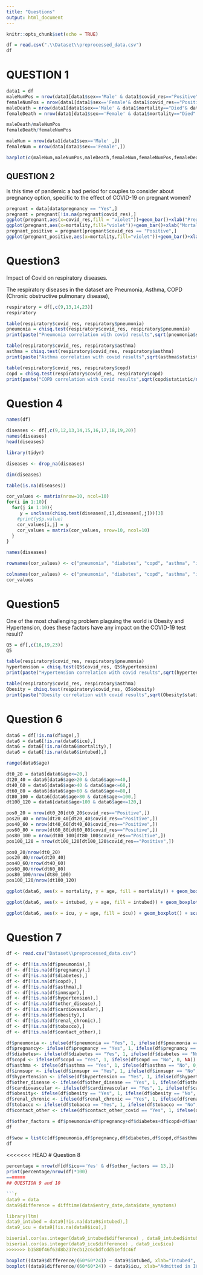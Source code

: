 ```yaml
---
title: "Questions"
output: html_document
---
```


```r
knitr::opts_chunk$set(echo = TRUE)
```

```r
df = read.csv(".\\Dataset\\preprocessed_data.csv")
df
```

# QUESTION 1
```r
data1 = df
maleNumPos = nrow(data1[data1$sex=='Male' & data1$covid_res=="Positive",])
femaleNumPos = nrow(data1[data1$sex=='Female'& data1$covid_res=="Positive",])
maleDeath = nrow(data1[data1$sex=='Male' & data1$mortality=="Died"& data1$covid_res=="Positive",])
femaleDeath = nrow(data1[data1$sex=='Female' & data1$mortality=="Died" & data1$covid_res=="Positive",])

maleDeath/maleNumPos
femaleDeath/femaleNumPos

maleNum = nrow(data1[data1$sex=='Male' ,])
femaleNum = nrow(data[data1$sex=='Female',])

barplot(c(maleNum,maleNumPos,maleDeath,femaleNum,femaleNumPos,femaleDeath), names.arg = c("Total Males", "Cov +ve Male", "Cov +ve Male Death","Total females", "Cov +ve female", "Cov +ve female Death"), main = "Male vs Female Data", horiz = T, col = c("green","orange", "red"))
```


## QUESTION 2

Is this time of pandemic a bad period for couples to consider about pregnancy option, specific to the effect of COVID-19 on pregnant women?

```r
pregnant = data[data$pregnancy == "Yes",]
pregnant = pregnant[!is.na(pregnant$covid_res),]
ggplot(pregnant,aes(x=covid_res,fill = "violet"))+geom_bar()+xlab("Pregnant")+ggtitle("Pregnant women Covid result")
ggplot(pregnant,aes(x=mortality,fill="violet"))+geom_bar()+xlab("Mortality")+ggtitle("Pregnant women died")
pregnant_positive = pregnant[pregnant$covid_res == "Positive",]
ggplot(pregnant_positive,aes(x=mortality,fill="violet"))+geom_bar()+xlab("Mortality")+ggtitle("Pregnant women corona positive and wdied")
```

# Question3
Impact of Covid on respiratory diseases.


The respiratory diseases in the dataset are Pneumonia, Asthma, COPD (Chronic obstructive pulmonary disease), 
```r
respiratory = df[,c(9,13,14,23)]
respiratory

table(respiratory$covid_res, respiratory$pneumonia)
pneumonia = chisq.test(respiratory$covid_res, respiratory$pneumonia)
print(paste("Pneumonia correlation with covid results",sqrt(pneumonia$statistic/nrow(respiratory))))

table(respiratory$covid_res, respiratory$asthma)
asthma = chisq.test(respiratory$covid_res, respiratory$asthma)
print(paste("Asthma correlation with covid results",sqrt(asthma$statistic/nrow(respiratory))))

table(respiratory$covid_res, respiratory$copd)
copd = chisq.test(respiratory$covid_res, respiratory$copd)
print(paste("COPD correlation with covid results",sqrt(copd$statistic/nrow(respiratory))))
```

# Question 4
```r
names(df)
```

```r
diseases <- df[,c(9,12,13,14,15,16,17,18,19,20)] 
names(diseases)
head(diseases)
```

```r
library(tidyr)
```

```r
diseases <- drop_na(diseases)
```

```r
dim(diseases)
```

```r
table(is.na(diseases))
```

```r
cor_values <- matrix(nrow=10, ncol=10)
for(i in 1:10){
  for(j in 1:10){
     y = unclass(chisq.test(diseases[,i],diseases[,j]))[3]
    #print(y$p.value)
    cor_values[i,j] = y
    cor_values = matrix(cor_values, nrow=10, ncol=10)
  }
}
```

```r
names(diseases)
```

```r
rownames(cor_values) <- c("pneumonia", "diabetes", "copd", "asthma", "inmsupr", "hypertension", "other_disease", "cardiovascular", "obesity", "renal_chronic")

colnames(cor_values) <- c("pneumonia", "diabetes", "copd", "asthma", "inmsupr", "hypertension", "other_disease", "cardiovascular", "obesity", "renal_chronic")
cor_values
```


# Question5
One of the most challenging problem plaguing the world is Obesity and Hypertension, does these factors have any impact on the COVID-19 test result?

```r
Q5 = df[,c(16,19,23)]
Q5

table(respiratory$covid_res, respiratory$pneumonia)
hypertension = chisq.test(Q5$covid_res, Q5$hypertension)
print(paste("Hypertension correlation with covid results",sqrt(hypertension$statistic/nrow(Q5))))

table(respiratory$covid_res, respiratory$asthma)
Obesity = chisq.test(respiratory$covid_res, Q5$obesity)
print(paste("Obesity correlation with covid results",sqrt(Obesity$statistic/nrow(respiratory))))
```


# Question 6
```r
data6 = df[!is.na(df$age),]
data6 = data6[!is.na(data6$icu),]
data6 = data6[!is.na(data6$mortality),]
data6 = data6[!is.na(data6$intubed),]

range(data6$age)

dt0_20 = data6[data6$age<=20,]
dt20_40 = data6[data6$age>20 & data6$age>=40,]
dt40_60 = data6[data6$age>40 & data6$age<=60,]
dt60_80 = data6[data6$age>60 & data6$age<=80,]
dt80_100 = data6[data6$age>80 & data6$age<=100,]
dt100_120 = data6[data6$age>100 & data6$age<=120,]

pos0_20 = nrow(dt0_20[dt0_20$covid_res=="Positive",])
pos20_40 = nrow(dt20_40[dt20_40$covid_res=="Positive",])
pos40_60 = nrow(dt40_60[dt40_60$covid_res=="Positive",])
pos60_80 = nrow(dt60_80[dt60_80$covid_res=="Positive",])
pos80_100 = nrow(dt80_100[dt80_100$covid_res=="Positive",])
pos100_120 = nrow(dt100_120[dt100_120$covid_res=="Positive",])

pos0_20/nrow(dt0_20)
pos20_40/nrow(dt20_40)
pos40_60/nrow(dt40_60)
pos60_80/nrow(dt60_80)
pos80_100/nrow(dt80_100)
pos100_120/nrow(dt100_120)
```
```r
ggplot(data6, aes(x = mortality, y = age, fill = mortality)) + geom_boxplot() + scale_fill_brewer(palette="Pastel2") + xlab("State")

ggplot(data6, aes(x = intubed, y = age, fill = intubed)) + geom_boxplot() + scale_fill_brewer(palette="Pastel2") + xlab("Intubed")

ggplot(data6, aes(x = icu, y = age, fill = icu)) + geom_boxplot() + scale_fill_brewer(palette="Pastel2") + xlab("ICU")
```


# Question 7

```r


df <- read.csv("Dataset\\preprocessed_data.csv")

df <- df[!is.na(df$pneumonia),]
df <- df[!is.na(df$pregnancy),]
df <- df[!is.na(df$diabetes),]
df <- df[!is.na(df$copd),]
df <- df[!is.na(df$asthma),]
df <- df[!is.na(df$inmsupr),]
df <- df[!is.na(df$hypertension),]
df <- df[!is.na(df$other_disease),]
df <- df[!is.na(df$cardiovascular),]
df <- df[!is.na(df$obesity),]
df <- df[!is.na(df$renal_chronic),]
df <- df[!is.na(df$tobacco),]
df <- df[!is.na(df$contact_other),]

df$pneumonia <- ifelse(df$pneumonia == "Yes", 1, ifelse(df$pneumonia == "No", 0, NA))
df$pregnancy<- ifelse(df$pregnancy == "Yes", 1, ifelse(df$pregnancy == "No", 0, NA))
df$diabetes<- ifelse(df$diabetes == "Yes", 1, ifelse(df$diabetes == "No", 0, NA))
df$copd <- ifelse(df$copd == "Yes", 1, ifelse(df$copd == "No", 0, NA))
df$asthma <- ifelse(df$asthma == "Yes", 1, ifelse(df$asthma == "No", 0, NA))
df$inmsupr <- ifelse(df$inmsupr == "Yes", 1, ifelse(df$inmsupr == "No", 0, NA))
df$hypertension <- ifelse(df$hypertension == "Yes", 1, ifelse(df$hypertension == "No", 0, NA))
df$other_disease <- ifelse(df$other_disease == "Yes", 1, ifelse(df$other_disease == "No", 0, NA))
df$cardiovascular <- ifelse(df$cardiovascular == "Yes", 1, ifelse(df$cardiovascular == "No", 0, NA))
df$obesity<- ifelse(df$obesity == "Yes", 1, ifelse(df$obesity == "No", 0, NA))
df$renal_chronic <- ifelse(df$renal_chronic == "Yes", 1, ifelse(df$renal_chronic == "No", 0, NA))
df$tobacco <- ifelse(df$tobacco == "Yes", 1, ifelse(df$tobacco == "No", 0, NA))
df$contact_other <- ifelse(df$contact_other_covid == "Yes", 1, ifelse(df$contact_other_covid == "No", 0, NA))

df$other_factors = df$pneumonia+df$pregnancy+df$diabetes+df$copd+df$asthma+df$inmsupr+df$hypertension+ df$other_disease+ df$cardiovascular+ df$obesity+ df$renal_chronic+df$tobacco+ df$contact_other_covid
df

```



```r
df$wow = list(c(df$pneumonia,df$pregnancy,df$diabetes,df$copd,df$asthma,df$inmsupr,df$hypertension, df$other_disease, df$cardiovascular, df$obesity, df$renal_chronic,df$tobacco, df$contact_other_covid))
df
```


<<<<<<< HEAD
# Question 8

```r
percentage = nrow(df[df$icu=='Yes' & df$other_factors == 13,])
print(percentage/nrow(df)*100)
=======
## QUESTION 9 and 10

```r
data9 = data
data9$difference = difftime(data$entry_date,data$date_symptoms)

library(ltm)
data9_intubed = data9[!is.na(data9$intubed),]
data9_icu = data9[!is.na(data9$icu),]

biserial.cor(as.integer(data9_intubed$difference) , data9_intubed$intubed) 
biserial.cor(as.integer(data9_icu$difference) , data9_icu$icu)
>>>>>>> b1580f46f63d8b237ecb12c6cbdfcdd51efdc46f
```

```r
boxplot((data9$difference/(60*60*24)) ~ data9$intubed, xlab="Intubed", ylab="Time taken to admit (in days)")
boxplot((data9$difference/(60*60*24)) ~ data9$icu, xlab="Admitted in ICU", ylab="Time taken to admit (in days)")
```
